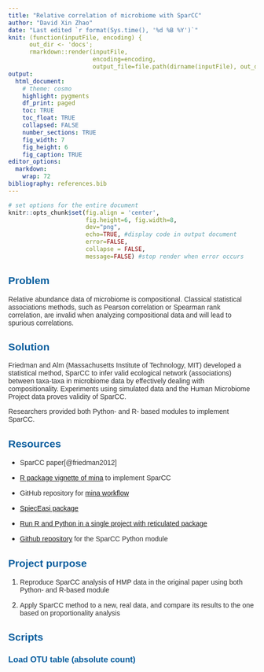 ```yaml
---
title: "Relative correlation of microbiome with SparCC"
author: "David Xin Zhao"
date: "Last edited `r format(Sys.time(), '%d %B %Y')`"
knit: (function(inputFile, encoding) {
      out_dir <- 'docs';
      rmarkdown::render(inputFile,
                        encoding=encoding,
                        output_file=file.path(dirname(inputFile), out_dir, 'index.html'))})
output:
  html_document:
    # theme: cosmo
    highlight: pygments
    df_print: paged
    toc: TRUE
    toc_float: TRUE
    collapsed: FALSE
    number_sections: TRUE
    fig_width: 7
    fig_height: 6
    fig_caption: TRUE
editor_options: 
  markdown: 
    wrap: 72
bibliography: references.bib
---
```


<html>

<head>

```{=html}
<style>

h1{
 color: #055C9D;
 font-family: Georgia;
 font-size: 200%
}


h2{
 color: #055C9D;
 font-family: helvetica;
 font-size: 150%
}

h3{
 color: #055C9D;  
 font-family: helvetica;
 font-size: 120%; 
}

p {
 color: #333333;
 font-family: helvetica;
 font-size: 100%;
}

.blackbox {
  padding: 1em;
  background: green;
  color: black;
  border: 2px solid orange;
  border-radius: 10px;
}

.center {
  text-align: center;
}

</style>
```
</head>

</html>

```r
# set options for the entire document 
knitr::opts_chunk$set(fig.align = 'center', 
                      fig.height=6, fig.width=8,
                      dev="png",
                      echo=TRUE, #display code in output document 
                      error=FALSE,
                      collapse = FALSE, 
                      message=FALSE) #stop render when error occurs   
```

## Problem

Relative abundance data of microbiome is compositional. Classical
statistical associations methods, such as Pearson correlation or
Spearman rank correlation, are invalid when analyzing compositional data
and will lead to spurious correlations.

## Solution

Friedman and Alm (Massachusetts Institute of Technology, MIT) developed
a statistical method, SparCC to infer valid ecological network
(associations) between taxa-taxa in microbiome data by effectively
dealing with compositionality. Experiments using simulated data and the
Human Microbiome Project data proves validity of SparCC.

Researchers provided both Python- and R- based modules to implement
SparCC.

## Resources

-   SparCC paper[@friedman2012]

-   [R package vignette of
    mina](https://rdrr.io/github/Guan06/mina/man/sparcc.html) to
    implement SparCC

-   GitHub repository for [mina
    workflow](https://github.com/Guan06/mina/)

-   [SpiecEasi
    package](https://www.rdocumentation.org/packages/SpiecEasi/versions/1.0.7)

-   [Run R and Python in a single project with reticulated
    package](https://posit.co/blog/three-ways-to-program-in-python-with-rstudio/#:~:text=Run%20Python%20Scripts%20in%20the%20RStudio%20IDE,-The%20RStudio%20IDE&text=You%20can%20write%20scripts%2C%20import,would%20in%20an%20R%20script.)

-   [Github repository](https://github.com/bio-developer/sparcc) for the
    SparCC Python module

## Project purpose

1.  Reproduce SparCC analysis of HMP data in the original paper using
    both Python- and R-based module
    
2.  Apply SparCC method to a new, real data, and compare its results to
    the one based on proportionality analysis

## Scripts

### Load OTU table (absolute count)

```r





```










